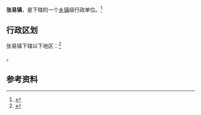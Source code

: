 {{中国乡级行政区|64/04/02/105/000}}

'''张易镇'''，是{{PRC admin/fullname|64/04/02/105/000|3}}下辖的一个[[乡镇|乡镇]]级行政单位。<ref>{{PRC admin/ref sgc|{{PRC admin/parent|64/04/02/105/000}}}}</ref>

== 行政区划 ==

张易镇下辖以下地区：<ref>{{PRC admin/ref sgc|64/04/02/105/000}}</ref>

{{PRC admin/children|64/04/02/105/000}}。

== 参考资料 ==

{{reflist}}

{{行政区划小作品}}
{{PRC admin/navcat|64/04/02/105/000}}